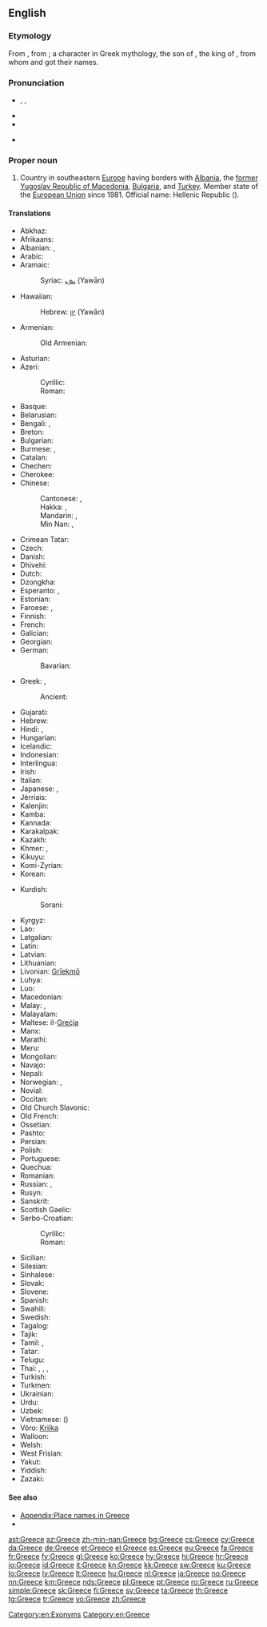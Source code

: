 {{also|greece}}
==English==
{{wikipedia}}

===Etymology===
From {{etyl|la|en}} {{term|Graecia|lang=la}}, from {{etyl|grc|en}} {{term|Γραικός|tr=Graikos|sc=polytonic|lang=grc}}; a character in Greek mythology, the son of {{w|Thessalos}}, the king of {{w|Phthia}}, from whom {{term|Ἑλλάς|tr=Hellas|sc=polytonic|lang=grc||Greece}} and {{term|Ἕλληνες|tr=Hellēnes||the Greeks|sc=polytonic|lang=grc}} got their names.

===Pronunciation===
* {{enPR|grēs}}, {{IPA|/ɡɹiːs/}}, {{X-SAMPA|/gri:s/}}
* {{audio|en-us-Greece.ogg|Audio (US)}}
* {{rhymes|iːs}}
* {{homophones|lang=en|grease}} {{qualifier|in some accents}}<!--some accents pronounce this word /gri:z/ for the verb-->

===Proper noun===
{{en-proper noun}}

# Country in southeastern [[Europe]] having borders with [[Albania]], the [[former Yugoslav Republic of Macedonia]], [[Bulgaria]], and [[Turkey]]. Member state of the [[European Union]] since 1981. Official name: Hellenic Republic ({{Grek|[[Ελληνική Δημοκρατία]]}}).

====Translations====
{{trans-top|Country in Southeastern Europe}}
* Abkhaz: {{t-|ab|Барзентәыла|tr=Barzent°yla|sc=Cyrl}}
* Afrikaans: {{t-|af|Griekeland}}
* Albanian: {{t+|sq|Greqia|f}}, {{t-|sq|Greqi|f}}
* Arabic: {{t-|ar|اليونان|m|tr=al-yunaan}}
* Aramaic:
*: Syriac: [[ܝܘܢ]] (Yawān)
* Hawaiian: {{tø|haw|Helene}}
*: Hebrew: [[יון]] (Yawān)
* Armenian: {{t+|hy|Հունաստան|tr=Hunastan}}
*: Old Armenian: {{tø|xcl|Յունաստան|tr=Yunastan|sc=Armn}}
* Asturian: {{t+|ast|Grecia|f}}
* Azeri:
*: Cyrillic: {{t-|az|Јунаныстан|sc=Cyrl}}
*: Roman: {{t+|az|Yunanıstan}}
* Basque: {{t+|eu|Grezia}}
* Belarusian: {{t-|be|Грэцыя|f|tr=Hrécyja}}
* Bengali: {{t-|bn|গ্রিস|tr=gris}}, {{t-|bn|গ্রীস|tr=gris|sc=Beng}}
* Breton: {{t-|br|Gres}}
* Bulgarian: {{t+|bg|Гърция|f|tr=Gǎ̀rcija}}
* Burmese: {{t-|my|ဂရိနိုင်ငံ|tr=gáẏí nuiṅ‘ṅaṃ|sc=Mymr}}, {{t-|my|ဂရိ|tr=gáẏí|sc=Mymr}}
* Catalan: {{t+|ca|Grècia|f}}
* Chechen: {{tø|ce|Гlайрхойн}}
* Cherokee: {{t-|chr|ᎪᎢ|tr=Goi|sc=Cher}}
* Chinese:
*: Cantonese: {{tø|yue|希臘}}, {{tø|yue|希腊|tr=hei1 laap6}}
*: Hakka: {{tø|hak|希臘|sc=Hans}}, {{tø|hak|希腊|tr=Hî-lia̍p|sc=Hans}}
*: Mandarin: {{t-|cmn|希臘|sc=Hani}}, {{t-|cmn|希腊|tr=Xīlà|sc=Hani}}
*: Min Nan: {{t-|nan|希臘|sc=Hans}}, {{t-|nan|希腊|tr=Hi-lia̍p|sc=Hans}}
* Crimean Tatar: {{tø|crh|Yunanistan}}
* Czech: {{t+|cs|Řecko|n}}
* Danish: {{t+|da|Grækenland}}
* Dhivehi: {{t-|dv|ޔޫނާން|sc=Thaa}}
* Dutch: {{t+|nl|Griekenland}}
* Dzongkha: {{t-|dz|གིརིསི|tr=girisi|sc=Tibt}}
* Esperanto: {{t-|eo|Grekio}}, {{t-|eo|Greklando}}
* Estonian: {{t+|et|Kreeka}}
* Faroese: {{t-|fo|Grikkaland|n}}, {{t-|fo|Grikkland|n}}
* Finnish: {{t+|fi|Kreikka}}
* French: {{t+|fr|Grèce|f}}
* Galician: {{t+|gl|Grecia|f}}
* Georgian: {{t-|ka|საბერძნეთი|tr=saberdznet'i|sc=Geor}}
* German: {{t+|de|Griechenland|n}}
*: Bavarian: {{tø|bar|Griachaland}}
* Greek: {{t+|el|Ελλάδα|f|tr=Elláda}} {{qualifier|[[demotic]]}}, {{t+|el|Ελλάς|f|tr=Ellás}} {{qualifier|[[Katharevousa|katharevousa]]; official}}
*: Ancient: {{tø|grc|Ἑλλάς|f|tr=Ellás|sc=polytonic}}
* Gujarati: {{t-|gu|ગ્રીસ|tr=grīs|sc=Gujr}}
* Hebrew: {{t+|he|יוון|f|tr=yaván}}
* Hindi: {{t+|hi|ग्रीस|tr=grīs}}, {{t+|hi|यूनान|tr=yūnān}}
* Hungarian: {{t+|hu|Görögország}}
* Icelandic: {{t+|is|Grikkland|n}}
* Indonesian: {{t-|id|Yunani}}
* Interlingua: {{t-|ia|Grecia}}
* Irish: {{t+|ga|Gréig|f|alt=An Ghréig}}
* Italian: {{t+|it|Grecia|f}}
* Japanese: {{t+|ja|ギリシャ|tr=Girisha}}, {{t+|ja|ギリシア|tr=Girishia}}
* Jèrriais: {{tø|roa-jer|Grêce|f}}
* Kalenjin: {{tø|kln|Greece}}
* Kamba: {{tø|kam|Greece}}
* Kannada: {{t+|kn|ಗ್ರೀಸ್|tr=grīs|sc=Knda}}
* Karakalpak: {{tø|kaa|Gretsiya}}
* Kazakh: {{t|kk|Грекия|tr=Grekiya|sc=Cyrl}}
* Khmer: {{t-|km|ប្រទេសក្រិក|tr=prɑteih krəc|sc=Khmr}}, {{t-|km|ក្រិក|tr=krəc|sc=Khmr}}
* Kikuyu: {{tø|ki|Greece}}
* Komi-Zyrian: {{tø|kv|Эллада|tr=Ellada}}
* Korean: {{t+|ko|그리스|tr=Geuriseu|sc=Hang}}
{{trans-mid}}
* Kurdish:
*: Sorani: {{t-|ku|یونان|tr=Yunan|sc=ku-Arab}}
* Kyrgyz: {{t-|ky|Греция|tr=Gretsiya|sc=Cyrl}}
* Lao: {{t+|lo|ເກຣັກ|tr=klek|sc=Laoo}}
* Latgalian: {{tø|ltg|Grekeja|f}}
* Latin: {{t+|la|Graecia|f}}
* Latvian: {{t+|lv|Grieķija|f}}
* Lithuanian: {{t+|lt|Graikija|f}}
* Livonian: [[Grīekmō]]
* Luhya: {{tø|luy|Greece}}
* Luo: {{tø|luo|Greece}}
* Macedonian: {{t+|mk|Грција|f|tr=G'rcija}}
* Malay: {{t-|ms|Greece}}, {{t-|ms|Yunani}}
* Malayalam: {{t+|ml|ഗ്രീസ്|tr=grīs|sc=Mlym}}
* Maltese: il-[[Greċja]]
* Manx: {{t-|gv|Greag|f|alt=Yn Ghreag}}
* Marathi: {{t-|mr|ग्रीस|tr=grīs|sc=Deva}}
* Meru: {{tø|mer|Greece}}
* Mongolian: {{t+|mn|Грек|tr=Grek|sc=Cyrl}}
* Navajo: {{tø|nv|Gwíík Dineʼé bikéyah}}
* Nepali: {{t-|ne|ग्रीस|tr=grīs|sc=Deva}}
* Norwegian: {{t+|no|Hellas}}, {{t-|no|Grekenland}}
* Novial: {{tø|nov|Grekia}}
* Occitan: {{t+|oc|Grècia|f}}
* Old Church Slavonic: {{tø|cu|Грьци|p|sc=Cyrs}}
* Old French: {{tø|fro|Grece|f}}
* Ossetian: {{tø|os|Грекъ|tr=Grekʼ|sc=Cyrl}}
* Pashto: {{t-|ps|يونان|tr=Yunân|sc=ps-Arab}}
* Persian: {{t+|fa|یونان|tr=Yunân}}
* Polish: {{t+|pl|Grecja|f}}
* Portuguese: {{t+|pt|Grécia|f}}
* Quechua: {{t-|qu|Grisya}}
* Romanian: {{t+|ro|Grecia|f}}
* Russian: {{t+|ru|Греция|f|tr=Grécija}}, {{qualifier|poetic}} {{t-|ru|Эллада|f|tr=Elláda}}
* Rusyn: {{tø|rue|Ґреція|f|tr=Grécija}}
* Sanskrit: {{t-|sa|यवनदेशः|tr=yavanadeśaḥ|sc=Deva}}
* Scottish Gaelic: {{t-|gd|A' Ghrèig}}{{f}}
* Serbo-Croatian:
*: Cyrillic: {{t-|sh|Грчка|f|sc=Cyrl}}
*: Roman: {{t-|sh|Grčka|f}}
* Sicilian: {{t-|scn|Grecia|f}}
* Silesian: {{tø|szl|Grecyjo|f}}
* Sinhalese: {{t-|si|ග්‍රීසිය|tr=grīsiya|sc=Sinh}}
* Slovak: {{t-|sk|Grécko|n}}
* Slovene: {{t+|sl|Grčija|alt=Gŕčija|f}}
* Spanish: {{t+|es|Grecia|f}}
* Swahili: {{t+|sw|Ugiriki}}
* Swedish: {{t+|sv|Grekland}}
* Tagalog: {{t-|tl|Gresya}}
* Tajik: {{t+|tg|Юнон|tr=Yunon|sc=Cyrl}}
* Tamil: {{t-|ta|கிரேக்க நாடு|tr=kirēkka nāṭu|sc=Taml}}, {{t-|ta|கிரீஸ்|tr=kirīs|sc=Taml}}
* Tatar: {{t-|tt|Греция|tr=Gretsiya|sc=Cyrl}}
* Telugu: {{t+|te|గ్రీస్|tr=grīs|sc=Telu}}
* Thai: {{t+|th|กรีซ|tr=grèet}}, {{t-|th|กรีก|tr=grèek}}, {{t-|th|ประเทศกรีซ|tr=bpràtêt grèet}}, {{t-|th|ประเทศกรีก|tr=bpràtêt grèek}}
* Turkish: {{t+|tr|Yunanistan}}
* Turkmen: {{t-|tk|Gresiýa}}
* Ukrainian: {{t+|uk|Греція|f|tr=Hrécija}}
* Urdu: {{t-|ur|یونان|tr=yūnān}}
* Uzbek: {{t-|uz|Yunoniston}}
* Vietnamese: {{t-|vi|Hy Lạp}} ({{t-|vi|希臘|sc=Hani}})
* Võro: [[Kriika]]
* Walloon: {{t-|wa|Grece}}
* Welsh: {{t+|cy|Groeg|f}}
* West Frisian: {{t+|fy|Grikelân}}
* Yakut: {{tø|sah|Греция|tr=Gretzija|sc=Cyrl}}
* Yiddish: {{t-|yi|גריכנלאַנד|n|tr=grikhnland|sc=Hebr}}
* Zazaki: {{qualifier|Southern Zazaki}} {{tø|zza|Yunanıstan}}
{{trans-bottom}}

====See also====
* [[Appendix:Place names in Greece]]
* {{list:countries of Europe/en}}

[[Category:en:Exonyms]]
[[Category:en:Greece]]

[[ast:Greece]]
[[az:Greece]]
[[zh-min-nan:Greece]]
[[bg:Greece]]
[[cs:Greece]]
[[cy:Greece]]
[[da:Greece]]
[[de:Greece]]
[[et:Greece]]
[[el:Greece]]
[[es:Greece]]
[[eu:Greece]]
[[fa:Greece]]
[[fr:Greece]]
[[fy:Greece]]
[[gl:Greece]]
[[ko:Greece]]
[[hy:Greece]]
[[hi:Greece]]
[[hr:Greece]]
[[io:Greece]]
[[id:Greece]]
[[it:Greece]]
[[kn:Greece]]
[[kk:Greece]]
[[sw:Greece]]
[[ku:Greece]]
[[lo:Greece]]
[[lv:Greece]]
[[lt:Greece]]
[[hu:Greece]]
[[nl:Greece]]
[[ja:Greece]]
[[no:Greece]]
[[nn:Greece]]
[[km:Greece]]
[[nds:Greece]]
[[pl:Greece]]
[[pt:Greece]]
[[ro:Greece]]
[[ru:Greece]]
[[simple:Greece]]
[[sk:Greece]]
[[fi:Greece]]
[[sv:Greece]]
[[ta:Greece]]
[[th:Greece]]
[[tg:Greece]]
[[tr:Greece]]
[[vo:Greece]]
[[zh:Greece]]